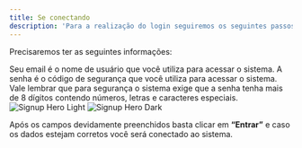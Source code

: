 ```yaml
---
title: Se conectando
description: 'Para a realização do login seguiremos os seguintes passos.'
---
```


Precisaremos ter as seguintes informações:

<ParamField path="Email">
  Seu email é o nome de usuário que você utiliza para acessar o sistema.
</ParamField>
<ParamField path="Senha">
  A senha é o código de segurança que você utiliza para acessar o sistema.
</ParamField>

<Note>
  Vale lembrar que para segurança o sistema exige que a senha tenha mais de 8 dígitos contendo números, letras e caracteres especiais.
</Note>

<Frame>
  <img
    className="block dark:hidden"
    src="/images/authenticating/signin-light.png"
    alt="Signup Hero Light"
  />
  <img
    className="hidden dark:block"
    src="/images/authenticating/signin-dark.png"
    alt="Signup Hero Dark"
  />
</Frame>

Após os campos devidamente preenchidos basta clicar em **“Entrar”** e caso os dados estejam corretos você será conectado ao sistema.
